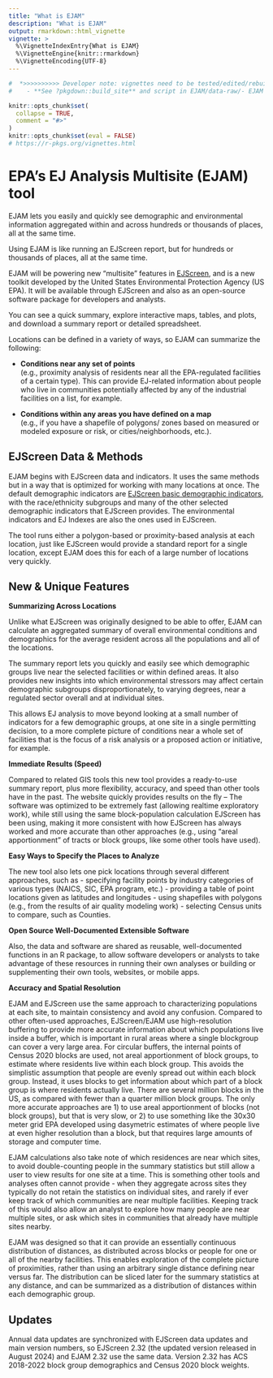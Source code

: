 ```yaml
---
title: "What is EJAM"
description: "What is EJAM"
output: rmarkdown::html_vignette
vignette: >
  %\VignetteIndexEntry{What is EJAM}
  %\VignetteEngine{knitr::rmarkdown}
  %\VignetteEncoding{UTF-8}
---
```


```r
#  *>>>>>>>>>> Developer note: vignettes need to be tested/edited/rebuilt regularly <<<<<<<<<<<*
#    - **See ?pkgdown::build_site** and script in EJAM/data-raw/- EJAM uses the pkgdown R package to build help and articles/ vignettes as web pages
```

```r
knitr::opts_chunk$set(
  collapse = TRUE,
  comment = "#>"
)
knitr::opts_chunk$set(eval = FALSE)
# https://r-pkgs.org/vignettes.html
```

# EPA's EJ Analysis Multisite (EJAM) tool

EJAM lets you easily and quickly see demographic and environmental information aggregated within and across hundreds or thousands of places, all at the same time.

Using EJAM is like running an EJScreen report, but for hundreds or thousands of places, all at the same time.

EJAM will be powering new "multisite" features in [EJScreen](https://www.epa.gov/ejscreen "https://www.epa.gov/ejscreen"){.uri target="_blank" rel="noreferrer noopener"}, and is a new toolkit developed by the United States Environmental Protection Agency (US EPA). It will be available through EJScreen and also as an open-source software package for developers and analysts.

You can see a quick summary, explore interactive maps, tables, and plots, and download a summary report or detailed spreadsheet.

Locations can be defined in a variety of ways, so EJAM can summarize the following:

-   **Conditions near any set of points** \
    (e.g., proximity analysis of residents near all the EPA-regulated facilities of a certain type). This can provide EJ-related information about people who live in communities potentially affected by any of the industrial facilities on a list, for example.

-   **Conditions within any areas you have defined on a map** \
    (e.g., if you have a shapefile of polygons/ zones based on measured or modeled exposure or risk, or cities/neighborhoods, etc.).

## EJScreen Data & Methods

EJAM begins with EJScreen data and indicators. It uses the same methods but in a way that is optimized for working with many locations at once. The default demographic indicators are [EJScreen basic demographic indicators](https://www.epa.gov/ejscreen/overview-demographic-indicators-ejscreen "https://www.epa.gov/ejscreen/overview-demographic-indicators-ejscreen"), with the race/ethnicity subgroups and many of the other selected demographic indicators that EJScreen provides. The environmental indicators and EJ Indexes are also the ones used in EJScreen.

The tool runs either a polygon-based or proximity-based analysis at each location, just like EJScreen would provide a standard report for a single location, except EJAM does this for each of a large number of locations very quickly.

## New & Unique Features

**Summarizing Across Locations**

Unlike what EJScreen was originally designed to be able to offer, EJAM can calculate an aggregated summary of overall environmental conditions and demographics for the average resident across all the populations and all of the locations.

The summary report lets you quickly and easily see which demographic groups live near the selected facilities or within defined areas. It also provides new insights into which environmental stressors may affect certain demographic subgroups disproportionately, to varying degrees, near a regulated sector overall and at individual sites.

This allows EJ analysis to move beyond looking at a small number of indicators for a few demographic groups, at one site in a single permitting decision, to a more complete picture of conditions near a whole set of facilities that is the focus of a risk analysis or a proposed action or initiative, for example.

**Immediate Results (Speed)**

Compared to related GIS tools this new tool provides a ready-to-use summary report, plus more flexibility, accuracy, and speed than other tools have in the past. The website quickly provides results on the fly -- The software was optimized to be extremely fast (allowing realtime exploratory work), while still using the same block-population calculation EJScreen has been using, making it more consistent with how EJScreen has always worked and more accurate than other approaches (e.g., using "areal apportionment" of tracts or block groups, like some other tools have used).

**Easy Ways to Specify the Places to Analyze**

The new tool also lets one pick locations through several different approaches, such as - specifying facility points by industry categories of various types (NAICS, SIC, EPA program, etc.) - providing a table of point locations given as latitudes and longitudes - using shapefiles with polygons (e.g., from the results of air quality modeling work) - selecting Census units to compare, such as Counties.

**Open Source Well-Documented Extensible Software**

Also, the data and software are shared as reusable, well-documented functions in an R package, to allow software developers or analysts to take advantage of these resources in running their own analyses or building or supplementing their own tools, websites, or mobile apps.

**Accuracy and Spatial Resolution**

EJAM and EJScreen use the same approach to characterizing populations at each site, to maintain consistency and avoid any confusion. Compared to other often-used approaches, EJScreen/EJAM use high-resolution buffering to provide more accurate information about which populations live inside a buffer, which is important in rural areas where a single blockgroup can cover a very large area. For circular buffers, the internal points of Census 2020 blocks are used, not areal apportionment of block groups, to estimate where residents live within each block group. This avoids the simplistic assumption that people are evenly spread out within each block group. Instead, it uses blocks to get information about which part of a block group is where residents actually live. There are several million blocks in the US, as compared with fewer than a quarter million block groups. The only more accurate approaches are 1) to use areal apportionment of blocks (not block groups), but that is very slow, or 2) to use something like the 30x30 meter grid EPA developed using dasymetric estimates of where people live at even higher resolution than a block, but that requires large amounts of storage and computer time.

EJAM calculations also take note of which residences are near which sites, to avoid double-counting people in the summary statistics but still allow a user to view results for one site at a time. This is something other tools and analyses often cannot provide - when they aggregate across sites they typically do not retain the statistics on individual sites, and rarely if ever keep track of which communities are near multiple facilities. Keeping track of this would also allow an analyst to explore how many people are near multiple sites, or ask which sites in communities that already have multiple sites nearby.

EJAM was designed so that it can provide an essentially continuous distribution of distances, as distributed across blocks or people for one or all of the nearby facilities. This enables exploration of the complete picture of proximities, rather than using an arbitrary single distance defining near versus far. The distribution can be sliced later for the summary statistics at any distance, and can be summarized as a distribution of distances within each demographic group.

## Updates

Annual data updates are synchronized with EJScreen data updates and main version numbers, so EJScreen 2.32 (the updated version released in August 2024) and EJAM 2.32 use the same data. Version 2.32 has ACS 2018-2022 block group demographics and Census 2020 block weights.
